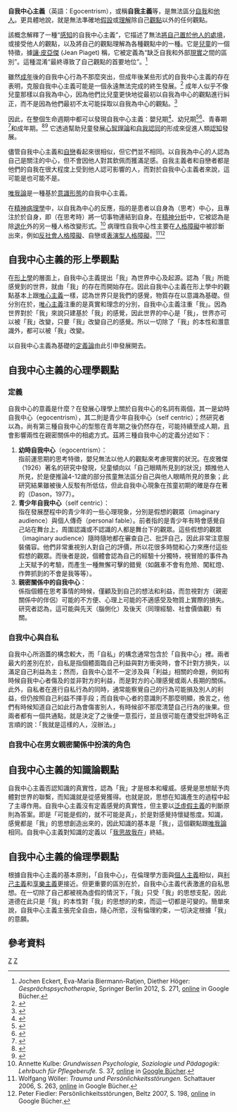 '''自我中心主義'''（英語：Egocentrism），或稱'''自我主義'''等，是無法區分[[自我|自我]]和[[他者|他人]]。更具體地說，就是無法準確地[[假設|假設]]或[[理解|理解]]除自己[[觀點_(哲學)|觀點]]以外的任何觀點。

該概念解釋了一種“[[感知|感知]]的自我中心主義”，它描述了無法[[同理心|將自己置於他人的處境]]，或接受他人的觀點，以及將自己的觀點理解為各種觀點中的一種。它是[[兒童|兒童]]的一個特徵，據[[讓·皮亞傑|讓·皮亞傑]] (Jean Piaget) 稱，它被定義為“缺乏自我和外部[[現實|現實]]之間的區別”。這種混淆“最終導致了自己觀點的首要地位”。<ref>Jochen Eckert, Eva-Maria Biermann-Ratjen, Diether Höger: ''Gesprächspsychotherapie'', Springer Berlin 2012, S. 271, [https://books.google.de/books?id=Q6Qbg2IGsWoC&lpg=PA271&dq=ein+Mangel+an+einer+Unterscheidung+zwischem+dem+Ich+und+der+%C3%A4u%C3%9Feren+Realit%C3%A4t&hl=de&pg=PA271#v=onepage&q=ein%20Mangel%20an%20einer%20Unterscheidung%20zwischem%20dem%20Ich%20und%20der%20%C3%A4u%C3%9Feren%20Realit%C3%A4t&f=false online] in Google Bücher.</ref>

雖然[[成年|成年]]後的自我中心行為不那麼突出，但成年後某些形式的自我中心主義的存在表明，克服自我中心主義可能是一個永遠無法完成的終生發展。<ref>{{cite book|last1=Pronin|first1=Emily|last2=Olivola|first2=Christopher Y.|title=Encyclopedia of Human Development|date=2006|publisher=SAGE Reference|location=Thousand Oaks, CA|pages=441–442|url=http://go.galegroup.com/ps/i.do?id=GALE%7CCX3466300229&v=2.1&it=r&p=GVRL&sw=w&asid=511ed2d691ff0fe2e05fddeb93158426|access-date=20 Oct 2014}}</ref> 成年人似乎不像兒童那樣以自我為中心，因為他們比兒童更快地從最初以自我為中心的觀點進行糾正，而不是因為他們最初不太可能採取以自我為中心的觀點。<ref name=":12">{{Cite journal|title=Perspective taking in children and adults: Equivalent egocentrism but differential correction|last=Epley|first=Nicholas|last2=Morewedge|first2=Carey K|date=2004-11-01|journal=Journal of Experimental Social Psychology|issue=6|doi=10.1016/j.jesp.2004.02.002|volume=40|pages=760–768|last3=Keysar|first3=Boaz}}</ref>

因此，在整個生命週期中都可以發現自我中心主義：嬰兒期<ref name="Onishi, K. H. 2005">{{cite journal|title=Do 15-month-old infants understand false beliefs?|journal=Science|issue=5719|doi=10.1126/science.1107621|year=2005|volume=308|pages=255–258|bibcode=2005Sci...308..255O|pmc=3357322|pmid=15821091|authors=Onishi, K. H., Baillargeon, R.}}</ref>、幼兒期<ref name=":12">{{Cite journal|title=Perspective taking in children and adults: Equivalent egocentrism but differential correction|last=Epley|first=Nicholas|last2=Morewedge|first2=Carey K|date=2004-11-01|journal=Journal of Experimental Social Psychology|issue=6|doi=10.1016/j.jesp.2004.02.002|volume=40|pages=760–768|last3=Keysar|first3=Boaz}}</ref><ref name="Wimmer">{{cite journal|title=Beliefs about beliefs: Representation and constraining function of wrong beliefs in young children's understanding of deception|url=http://www.sscnet.ucla.edu/polisci/faculty/chwe/austen/wimmerperner.pdf|journal=Cognition|issue=1|doi=10.1016/0010-0277(83)90004-5|year=1983|volume=13|pages=103–128|pmid=6681741|authors=Wimmer, H., Perner, J.}}</ref>、青春期<ref>{{cite journal|title=Adolescent egocentrism: Exploration into possible contributions of parent-child relations|url=https://archive.org/details/sim_journal-of-youth-and-adolescence_1982-02_11_1/page/25|journal=Journal of Youth and Adolescence|issue=1|doi=10.1007/BF01537814|year=1982|volume=11|pages=25–31|pmid=24310645|authors=Adams, G. R., Jones, R. M.}}</ref>和成年期。<ref name=":12">{{Cite journal|title=Perspective taking in children and adults: Equivalent egocentrism but differential correction|last=Epley|first=Nicholas|last2=Morewedge|first2=Carey K|date=2004-11-01|journal=Journal of Experimental Social Psychology|issue=6|doi=10.1016/j.jesp.2004.02.002|volume=40|pages=760–768|last3=Keysar|first3=Boaz}}</ref><ref>{{cite journal|title=Taking perspective in conversation: The role of mutual knowledge in comprehension|url=https://archive.org/details/sim_psychological-science_2000-01_11_1/page/32|journal=Psychological Science|issue=1|doi=10.1111/1467-9280.00211|year=2000|volume=11|pages=32–38|pmid=11228840|authors=Keysar, B., Barr, D. J., Balin, J. A., Brauner, J. S.}}</ref> 它透過幫助兒童發展[[心智理論|心智理論]]和[[自我概念|自我認同]]的形成來促進人類[[認知|認知]]發展。

儘管自我中心主義和[[自戀|自戀]]看起來很相似，但它們並不相同。以自我為中心的人認為自己是關注的中心，但不會因他人對其欽佩而獲滿足感。自我主義者和自戀者都是他們的自我在很大程度上受到他人認可影響的人，而對於自我中心主義者來說，這可能是也可能不是。

[[唯我論|唯我論]]是一種基於[[意識形態|意識形態]]的自我中心主義。

在[[精神病理學|精神病理學]]中，以自我為中心的反應，指的是患者以自身為（思考）中心，且專注於於自身，即（在思考時）將一切事物連結到自身。在[[精神分析|精神分析]]中，它被認為是除[[退化_(心理學)|退化]]外的另一種人格改變形式。<ref>Annette Kulbe: ''Grundwissen Psychologie, Soziologie und Pädagogik: Lehrbuch für Pflegeberufe.'' S. 37, [https://books.google.de/books?id=pT-jCCYHt70C&lpg=PA37&dq=Egozentrik+Definition&hl=de&pg=PA37#v=onepage&q=Egozentrik%20Definition&f=false online] in [[Google_Bücher|Google Bücher]].</ref> 病理性自我中心性主要在[[人格障礙|人格障礙]]中被診斷出來，例如[[反社會人格障礙|反社會人格障礙]]、自戀或[[表演型人格障礙|表演型人格障礙]]。<ref>Wolfgang Wöller: ''Trauma und Persönlichkeitsstörungen.'' Schattauer 2006, S. 263, [https://books.google.de/books?id=6Z_93dMkQS8C&lpg=PA263&dq=Egozentrik&hl=de&pg=PA263#v=onepage&q=Egozentrik&f=false online] in Google Bücher.</ref><ref>Peter Fiedler: Persönlichkeitsstörungen, Beltz 2007, S. 198, [https://books.google.de/books?id=hrQT-FR8licC&lpg=PA198&dq=Egozentrik&hl=de&pg=PA197#v=onepage&q=Egozentrik&f=false online] in Google Bücher.</ref>

== 自我中心主義的形上學觀點 ==
在[[形上學|形上學]]的層面上，自我中心主義提出「我」為世界中心及起源。認為「我」所能感覺到的世界，就由「我」的存在而開始存在。因此自我中心主義在形上學中的觀點基本上跟[[唯心主義|唯心主義]]一樣，認為世界只是我們的感覺，物質存在以意識為基礎。但分別在於，[[唯心主義|唯心主義]]注重的是真實和理念的分別，自我中心主義注重「我」。因為世界對於「我」來說只建基於「我」的感覺，因此世界的中心是「我」，世界亦可以被「我」改變，只要「我」改變自己的感覺。所以一切除了「我」的本性和潛意識外，都可以被「我」改變。

以自我中心主義為基礎的[[定義論|定義論]]由此引申發展開去。

== 自我中心主義的心理學觀點 ==
=== 定義 ===
自我中心的意義是什麼？在發展心理學上關於自我中心的名詞有兩個，其一是幼時自我中心（egocentrism），其二則是青少年自我中心（self centric）；然研究者以為，尚有第三種自我中心的型態在青年期之後仍然存在，可能持續至成人期，且會影響兩性在親密關係中的相處方式。茲將三種自我中心的定義分述如下：

# '''幼時自我中心'''（egocentrism）：<br />指前運思期的思考特徵，嬰兒無法以他人的觀點來考慮現實的狀況。在皮雅傑（1926）著名的{{Translink|en|三座山測試|三座山測試}}研究中發現，兒童傾向以「自己眼睛所見到的狀況」類推他人所見，於是便推論4-12歲的部分孩童無法區分自己與他人眼睛所見的景象；此研究結果雖被後人反駁有所低估，但此自我中心現象在孩童初期的確是存在著的（Dason，1977）。
# '''青少年自我中心'''（self centric）：<br />指在發展歷程中的青少年的一些心理現象，分別是假想的觀眾（imaginary audience）與個人傳奇（personal fable）。前者指的是青少年有時會感覺自己站在舞台上，周圍認識或不認識的人都是舞台下的觀眾。這些假想的觀眾（imaginary audience）隨時隨地都在審查自己、批評自己，因此非常注意服裝儀容。他們非常重視別人對自己的評價，所以花很多時間和心力來應付這些假想的觀眾。而後者是說，個體會認為自己的經驗十分獨特，視冒險的事件為上天赋予的考驗，而產生一種無懈可擊的錯覺（如飆車不會有危險、闖紅燈、作弊抓到的不會是我等等）。
# '''親密關係中的自我中心'''：<br />係指個體在思考事情的時候，僅顧及到自己的想法和利益，而忽視對方（親密關係中的伴侶）可能的不方便、心理上可能的不適感受及物質上實際的損失。研究者認為，這可能與先天（腦側化）及後天（同理經驗、社會價值觀）有關。

=== 自我中心與自私 ===
自我中心所涵蓋的構念較大，而「自私」的構念通常包含於「自我中心」裡。兩者最大的差別在於，自私是指個體面臨自己利益與對方衝突時，會不計對方損失，以滿足自己利益為主；然而，自我中心並不一定涉及與「利益」相關的命題，例如有時候自我中心者傷及的並非對方的利益，而是對方的心理感覺或兩人長期的關係。此外，自私者在進行自私行為的同時，通常能察覺自己的行為可能損及別人的利益，但仍按照自己利益不擇手段；而自我中心者的意識則不那麼明顯，換言之，他們有時候知道自己如此行為會傷害別人，有時候卻不那麼清楚自己行為的後果。但兩者都有一個共通點，就是決定了之後便一意孤行，並且很可能在遭受批評時名正言順的說：「我就是這樣的人，沒辦法。」

=== 自我中心在男女親密關係中扮演的角色 ===

== 自我中心主義的知識論觀點 ==
自我中心主義否認知識的真實性，認為「我」才是根本和權威。感覺是思想賦予肉體對世界的聯繫，而知識就是從感覺獲得。也就是說，思想在知識產生的過程中起了主導作用。自我中心主義沒有定義感覺的真實性，但主要以[[泛虛假主義|泛虛假主義]]的判斷原則為答案。即是「可能是假的，就不可能是真」，於是對感覺持懷疑態度。知識，感覺都是「我」的思想創造出來的，因此知識的基本是「我」，這個觀點跟[[唯我論|唯我論]]相同。自我中心主義對知識的定義以「[[我思故我在|我思故我在]]」終結。

== 自我中心主義的倫理學觀點 ==
根據自我中心主義的基本原則，「自我中心」，在倫理學方面與[[個人主義|個人主義]]相似，與[[利己主義|利己主義]]和[[享樂主義|享樂主義]]更接近。但更重要的區別在於，自我中心主義代表激進的自私思想。在一切除了自己都被視為虛假的情況下，「我」只受「我」的思想支配，因此道德在此只是「我」的本性對「我」的思想的約束，而這一切都是可變的。簡單來說，自我中心主義主張完全自由，隨心所慾，沒有倫理約束，一切決定根據「我」的意願。

== 參考資料 ==
{{reflist|30em}}

{{自恋}}
{{DEFAULTSORT:自我中心主義}}
[[Category:主义|Z]]
[[Category:哲學理論|Z]]